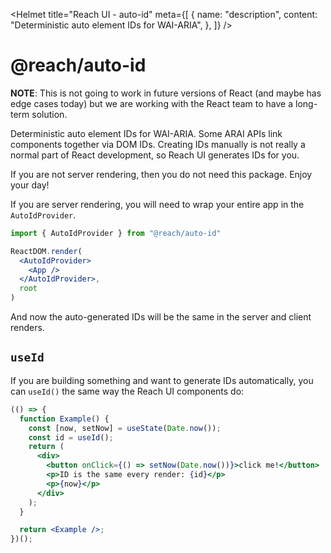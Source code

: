 
<Helmet
  title="Reach UI - auto-id"
  meta={[
    {
      name: "description",
      content: "Deterministic auto element IDs for WAI-ARIA",
    },
  ]}
/>

# @reach/auto-id

**NOTE**: This is not going to work in future versions of React (and maybe has edge cases today) but we are working with the React team to have a long-term solution.

Deterministic auto element IDs for WAI-ARIA. Some ARAI APIs link components together via DOM IDs. Creating IDs manually is not really a normal part of React development, so Reach UI generates IDs for you.

If you are not server rendering, then you do not need this package. Enjoy your day!

If you are server rendering, you will need to wrap your entire app in the `AutoIdProvider`.

```jsx
import { AutoIdProvider } from "@reach/auto-id"

ReactDOM.render(
  <AutoIdProvider>
    <App />
  </AutoIdProvider>,
  root
)
```

And now the auto-generated IDs will be the same in the server and client renders.

## `useId`

If you are building something and want to generate IDs automatically, you can `useId()` the same way the Reach UI components do:

```.jsx
(() => {
  function Example() {
    const [now, setNow] = useState(Date.now());
    const id = useId();
    return (
      <div>
        <button onClick={() => setNow(Date.now())}>click me!</button>
        <p>ID is the same every render: {id}</p>
        <p>{now}</p>
      </div>
    );
  }

  return <Example />;
})();
```
